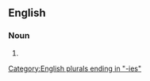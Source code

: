 ==English==

===Noun===
{{head|en|noun plural form}}

# {{plural of|surgery|lang=en}}

[[Category:English plurals ending in "-ies"]]